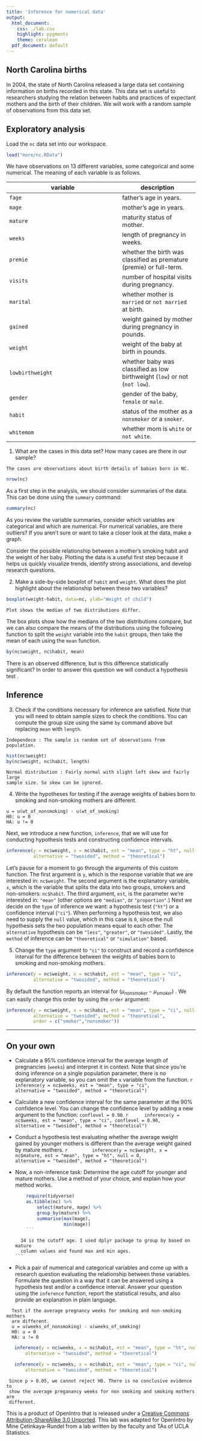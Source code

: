 ```yaml
---
title: 'Inference for numerical data'
output:
  html_document:
    css: ./lab.css
    highlight: pygments
    theme: cerulean
  pdf_document: default
---
```


## North Carolina births

In 2004, the state of North Carolina released a large data set containing 
information on births recorded in this state. This data set is useful to 
researchers studying the relation between habits and practices of expectant 
mothers and the birth of their children. We will work with a random sample of 
observations from this data set.

## Exploratory analysis

Load the `nc` data set into our workspace.

```r
load("more/nc.RData")
```

We have observations on 13 different variables, some categorical and some 
numerical. The meaning of each variable is as follows.

variable         | description
---------------- | -----------
`fage`           | father's age in years.
`mage`           | mother's age in years.
`mature`         | maturity status of mother.
`weeks`          | length of pregnancy in weeks.
`premie`         | whether the birth was classified as premature (premie) or full-term.
`visits`         | number of hospital visits during pregnancy.
`marital`        | whether mother is `married` or `not married` at birth.
`gained`         | weight gained by mother during pregnancy in pounds.
`weight`         | weight of the baby at birth in pounds.
`lowbirthweight` | whether baby was classified as low birthweight (`low`) or not (`not low`).
`gender`         | gender of the baby, `female` or `male`.
`habit`          | status of the mother as a `nonsmoker` or a `smoker`.
`whitemom`       | whether mom is `white` or `not white`.

1.  What are the cases in this data set? How many cases are there in our sample?
```
The cases are observations about birth details of babies born in NC. 
```
```r
nrow(nc)
```

As a first step in the analysis, we should consider summaries of the data. This
can be done using the `summary` command:

```r
summary(nc)
```

As you review the variable summaries, consider which variables are categorical 
and which are numerical. For numerical variables, are there outliers? If you 
aren't sure or want to take a closer look at the data, make a graph.

Consider the possible relationship between a mother's smoking habit and the 
weight of her baby. Plotting the data is a useful first step because it helps 
us quickly visualize trends, identify strong associations, and develop research
questions.

2.  Make a side-by-side boxplot of `habit` and `weight`. What does the plot 
highlight about the relationship between these two variables?
```r
boxplot(weight~habit, data=nc, ylab="Weight of child") 
```
```
Plot shows the median of two distributions differ.
```

The box plots show how the medians of the two distributions compare, but we can
also compare the means of the distributions using the following function to 
split the `weight` variable into the `habit` groups, then take the mean of each
using the `mean` function.

```r
by(nc$weight, nc$habit, mean)
```

There is an observed difference, but is this difference statistically 
significant? In order to answer this question we will conduct a hypothesis test
.

## Inference

3.  Check if the conditions necessary for inference are satisfied. Note that 
you will need to obtain sample sizes to check the conditions. You can compute 
the group size using the same `by` command above but replacing `mean` with 
`length`.
```
Independece : The sample is random set of observations from population.
```
```r
hist(nc$weight)
by(nc$weight, nc$habit, length)
```
```
Normal distribution : Fairly normal with slight left skew and fairly large
sample size. So skew can be ignored.
```

4.  Write the hypotheses for testing if the average weights of babies born to 
smoking and non-smoking mothers are different.
```
u = u(wt_of_nonsmoking) - u(wt_of_smoking)
H0: u = 0
HA: u != 0
```

Next, we introduce a new function, `inference`, that we will use for conducting
hypothesis tests and constructing confidence intervals. 

```r
inference(y = nc$weight, x = nc$habit, est = "mean", type = "ht", null = 0, 
          alternative = "twosided", method = "theoretical")
```

Let's pause for a moment to go through the arguments of this custom function. 
The first argument is `y`, which is the response variable that we are 
interested in: `nc$weight`. The second argument is the explanatory variable, 
`x`, which is the variable that splits the data into two groups, smokers and 
non-smokers: `nc$habit`. The third argument, `est`, is the parameter we're 
interested in: `"mean"` (other options are `"median"`, or `"proportion"`.) Next
we decide on the `type` of inference we want: a hypothesis test (`"ht"`) or a 
confidence interval (`"ci"`). When performing a hypothesis test, we also need 
to supply the `null` value, which in this case is `0`, since the null 
hypothesis sets the two population means equal to each other. The `alternative`
hypothesis can be `"less"`, `"greater"`, or `"twosided"`. Lastly, the `method` 
of inference can be `"theoretical"` or `"simulation"` based.

5.  Change the `type` argument to `"ci"` to construct and record a confidence 
interval for the difference between the weights of babies born to smoking and 
non-smoking mothers.
```r
inference(y = nc$weight, x = nc$habit, est = "mean", type = "ci", 
          alternative = "twosided", method = "theoretical")
```

By default the function reports an interval for ($\mu_{nonsmoker} - \mu_{smoker}$)
. We can easily change this order by using the `order` argument:

```r
inference(y = nc$weight, x = nc$habit, est = "mean", type = "ci", null = 0, 
          alternative = "twosided", method = "theoretical", 
          order = c("smoker","nonsmoker"))
```

* * *

## On your own

-   Calculate a 95% confidence interval for the average length of pregnancies 
(`weeks`) and interpret it in context. Note that since you're doing inference 
on a single population parameter, there is no explanatory variable, so you can 
omit the `x` variable from the function.
    ```r
     inference(y = nc$weeks, est = "mean", type = "ci", 
          alternative = "twosided", method = "theoretical")
    ```

-   Calculate a new confidence interval for the same parameter at the 90% 
confidence level. You can change the confidence level by adding a new argument 
to the function: `conflevel = 0.90`.
    ```r
     inference(y = nc$weeks, est = "mean", type = "ci", conflevel = 0.90,
          alternative = "twosided", method = "theoretical")
    ```

-   Conduct a hypothesis test evaluating whether the average weight gained by 
younger mothers is different than the average weight gained by mature mothers.
    ```r
        inference(y = nc$weight, x = nc$mature, est = "mean", type = "ht", null = 0, 
          alternative = "twosided", method = "theoretical") 
    ```

-   Now, a non-inference task: Determine the age cutoff for younger and mature 
mothers. Use a method of your choice, and explain how your method works.
    ```r
    require(tidyverse)
    as.tibble(nc) %>%
        select(mature, mage) %>%
        group_by(mature) %>%
        summarise(max(mage),
                  min(mage))
    ```
    ```
      34 is the cutoff age. I used dplyr package to group by based on mature
      column values and found max and min ages.
    ```

-   Pick a pair of numerical and categorical variables and come up with a 
research question evaluating the relationship between these variables. 
Formulate the question in a way that it can be answered using a hypothesis test
and/or a confidence interval. Answer your question using the `inference` 
function, report the statistical results, and also provide an explanation in 
plain language.
   ```
     Test if the average pregnancy weeks for smoking and non-smoking mothers 
     are different.
     u = u(weeks_of_nonsmoking) - u(weeks_of_smoking)
     H0: u = 0
     HA: u != 0
   ```
   ```r
      inference(y = nc$weeks, x = nc$habit, est = "mean", type = "ht", null = 0, 
          alternative = "twosided", method = "theoretical")
   ```
   ```r
      inference(y = nc$weeks, x = nc$habit, est = "mean", type = "ci", null = 0, 
          alternative = "twosided", method = "theoretical")
   ```
   ```
    Since p > 0.05, we cannot reject H0. There is no conclusive evidence to 
    show the average preganancy weeks for non smoking and smoking mothers are
    different.
   ```

<div id="license">
This is a product of OpenIntro that is released under a [Creative Commons 
Attribution-ShareAlike 3.0 Unported](http://creativecommons.org/licenses/by-sa/3.0).
This lab was adapted for OpenIntro by Mine &Ccedil;etinkaya-Rundel from a lab 
written by the faculty and TAs of UCLA Statistics.
</div>
